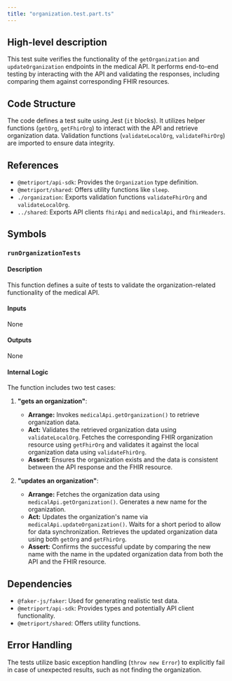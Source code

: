 ```yaml
---
title: "organization.test.part.ts"
---
```


## High-level description
This test suite verifies the functionality of the `getOrganization` and `updateOrganization` endpoints in the medical API. It performs end-to-end testing by interacting with the API and validating the responses, including comparing them against corresponding FHIR resources.

## Code Structure
The code defines a test suite using Jest (`it` blocks). It utilizes helper functions (`getOrg`, `getFhirOrg`) to interact with the API and retrieve organization data. Validation functions (`validateLocalOrg`, `validateFhirOrg`) are imported to ensure data integrity.

## References
- `@metriport/api-sdk`: Provides the `Organization` type definition.
- `@metriport/shared`: Offers utility functions like `sleep`.
- `./organization`: Exports validation functions `validateFhirOrg` and `validateLocalOrg`.
- `../shared`: Exports API clients `fhirApi` and `medicalApi`, and `fhirHeaders`.

## Symbols

### `runOrganizationTests`
#### Description
This function defines a suite of tests to validate the organization-related functionality of the medical API.

#### Inputs
None

#### Outputs
None

#### Internal Logic
The function includes two test cases:

1. **"gets an organization"**:
    - **Arrange:** Invokes `medicalApi.getOrganization()` to retrieve organization data.
    - **Act:** Validates the retrieved organization data using `validateLocalOrg`. Fetches the corresponding FHIR organization resource using `getFhirOrg` and validates it against the local organization data using `validateFhirOrg`.
    - **Assert:** Ensures the organization exists and the data is consistent between the API response and the FHIR resource.

2. **"updates an organization"**:
    - **Arrange:** Fetches the organization data using `medicalApi.getOrganization()`. Generates a new name for the organization.
    - **Act:** Updates the organization's name via `medicalApi.updateOrganization()`. Waits for a short period to allow for data synchronization. Retrieves the updated organization data using both `getOrg` and `getFhirOrg`.
    - **Assert:** Confirms the successful update by comparing the new name with the name in the updated organization data from both the API and the FHIR resource.

## Dependencies
- `@faker-js/faker`: Used for generating realistic test data.
- `@metriport/api-sdk`: Provides types and potentially API client functionality.
- `@metriport/shared`: Offers utility functions.

## Error Handling
The tests utilize basic exception handling (`throw new Error`) to explicitly fail in case of unexpected results, such as not finding the organization.
